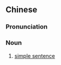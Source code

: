 {{also|单句}}
==Chinese==
{{zh-forms|s=单句}}

===Pronunciation===
{{zh-pron
|m=dānjù
|c=daan1 geoi3
|cat=n
}}

===Noun===
{{zh-noun}}

# [[simple sentence]] {{gloss|sentence containing one independent clause and no dependent clause}}

{{zh-cat|Grammar}}